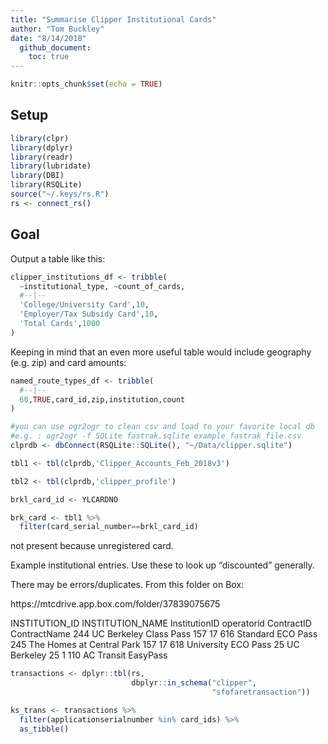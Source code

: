 ```yaml
---
title: "Summarise Clipper Institutional Cards"
author: "Tom Buckley"
date: "8/14/2018"
  github_document:
    toc: true
---
```


```r
knitr::opts_chunk$set(echo = TRUE)
```

## Setup

```r
library(clpr)
library(dplyr)
library(readr)
library(lubridate)
library(DBI)
library(RSQLite)
source("~/.keys/rs.R")
rs <- connect_rs()
```

## Goal 

Output a table like this:

```r
clipper_institutions_df <- tribble(
  ~institutional_type, ~count_of_cards,
  #--|--
  'College/University Card',10,
  'Employer/Tax Subsidy Card',10,
  'Total Cards',1000
)
```

Keeping in mind that an even more useful table would include geography (e.g. zip) and card amounts:

```r
named_route_types_df <- tribble(
  #--|--
  60,TRUE,card_id,zip,institution,count 
)
```

```r
#you can use ogr2ogr to clean csv and load to your favorite local db
#e.g. : ogr2ogr -f SQLite fastrak.sqlite example_fastrak_file.csv
clprdb <- dbConnect(RSQLite::SQLite(), "~/Data/clipper.sqlite")

tbl1 <- tbl(clprdb,'Clipper_Accounts_Feb_2018v3')

tbl2 <- tbl(clprdb,'clipper_profile')
```

```r
brkl_card_id <- YLCARDNO

brk_card <- tbl1 %>%
  filter(card_serial_number==brkl_card_id)
```

not present because unregistered card. 

Example institutional entries. Use these to look up "discounted" generally. 

There may be errors/duplicates. From this folder on Box:

https://mtcdrive.app.box.com/folder/37839075675

INSTITUTION_ID	INSTITUTION_NAME	InstitutionID	operatorid	ContractID	ContractName
244	UC Berkeley Class Pass	157	17	616	Standard ECO Pass
245	The Homes at Central Park	157	17	618	University ECO Pass
25	UC Berkeley	25	1	110	AC Transit EasyPass

```r
transactions <- dplyr::tbl(rs,
                           dbplyr::in_schema("clipper",
                                             "sfofaretransaction"))

ks_trans <- transactions %>%
  filter(applicationserialnumber %in% card_ids) %>%
  as_tibble()

```

